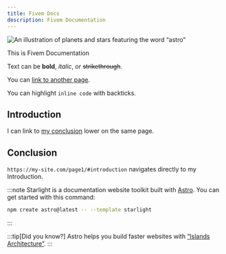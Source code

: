 ```yaml
---
title: Fivem Docs
description: Fivem Documentation
---
```


![An illustration of planets and stars featuring the word “astro”](https://raw.githubusercontent.com/withastro/docs/main/public/default-og-image.png)

This is Fivem Documentation

Text can be **bold**, _italic_, or ~~strikethrough~~.

You can [link to another page](/getting-started/).

You can highlight `inline code` with backticks.

## Introduction

I can link to [my conclusion](#conclusion) lower on the same page.

## Conclusion

`https://my-site.com/page1/#introduction` navigates directly to my Introduction.

:::note
Starlight is a documentation website toolkit built with [Astro](https://astro.build/). You can get started with this command:

```sh
npm create astro@latest -- --template starlight
```

:::

:::tip[Did you know?]
Astro helps you build faster websites with [“Islands Architecture”](https://docs.astro.build/en/concepts/islands/).
:::